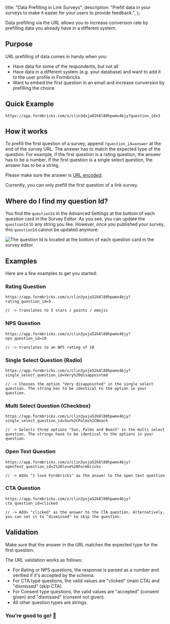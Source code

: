 

  title: "Data Prefilling in Link Surveys",
  description: "Prefill data in your surveys to make it easier for your users to provide feedback.",
};

Data prefilling via the URL allows you to increase conversion rate by prefilling data you already have in a different system.

## Purpose

URL prefilling of data comes in handy when you:

- Have data for some of the respondents, but not all
- Have data in a different system (e.g. your database) and want to add it to the user profile in Formbricks
- Want to embed the first question in an email and increase conversion by prefilling the choice

## Quick Example

```tsx
https://app.formbricks.com/s/clin3dxja02k8l80hpwmx4bjy?question_id=5
```

## How it works

To prefill the first question of a survey, append `?question_id=answer` at the end of the survey URL. The answer has to match the expected type of the question. For example, if the first question is a rating question, the answer has to be a number. If the first question is a single select question, the answer has to be a string.

Please make sure the answer is [URL encoded](https://www.urlencoder.org/).

<Callout title="Prefill only the first question" type="note">
  Currently, you can only prefill the first question of a link survey.
</Callout>

## Where do I find my question Id?

You find the `questionId` in the Advanced Settings at the bottom of each question card in the Survey Editor. As you see, you can update the `questionId` to any string you like. However, once you published your survey, this `questionId` cannot be updated anymore:

<Image
  src={QuestionId}
  alt="The question Id is located at the bottom of each question card in the survey editor."
  quality="100"
  className="rounded-lg"
/>

## Examples

Here are a few examples to get you started:

### Rating Question

```tsx
https://app.formbricks.com/s/clin3yxja52k8l80hpwmx4bjy?rating_question_id=5

// -> translates to 5 stars / points / emojis
```

### NPS Question

```tsx
https://app.formbricks.com/s/clin3yxja52k8l80hpwmx4bjy?nps_question_id=10

// -> translates to an NPS rating of 10
```

### Single Select Question (Radio)

```tsx
https://app.formbricks.com/s/clin3yxja52k8l80hpwmx4bjy?single_select_question_id=Very%20disappointed

// -> Chooses the option "Very disappointed" in the single select question. The string has to be identical to the option in your question.
```

### Multi Select Question (Checkbox)

```tsx
https://app.formbricks.com/s/clin3yxja52k8l80hpwmx4bjy?single_select_question_id=Sun%2CPalms%2CBeach

// -> Selects three options "Sun, Palms and Beach" in the multi select question. The strings have to be identical to the options in your question.
```

### Open Text Question

```tsx
https://app.formbricks.com/s/clin3yxja52k8l80hpwmx4bjy?openText_question_id=I%20love%20Formbricks

// -> Adds "I love Formbricks" as the answer to the open text question
```

### CTA Question

```tsx
https://app.formbricks.com/s/clin3yxja52k8l80hpwmx4bjy?cta_question_id=clicked

// -> Adds "clicked" as the answer to the CTA question. Alternatively, you can set it to "dismissed" to skip the question.
```

## Validation

Make sure that the answer in the URL matches the expected type for the first question.

The URL validation works as follows:

- For Rating or NPS questions, the response is parsed as a number and verified if it's accepted by the schema.
- For CTA type questions, the valid values are "clicked" (main CTA) and "dismissed" (skip CTA).
- For Consent type questions, the valid values are "accepted" (consent given) and "dismissed" (consent not given).
- All other question types are strings.

### You’re good to go! 🎉

